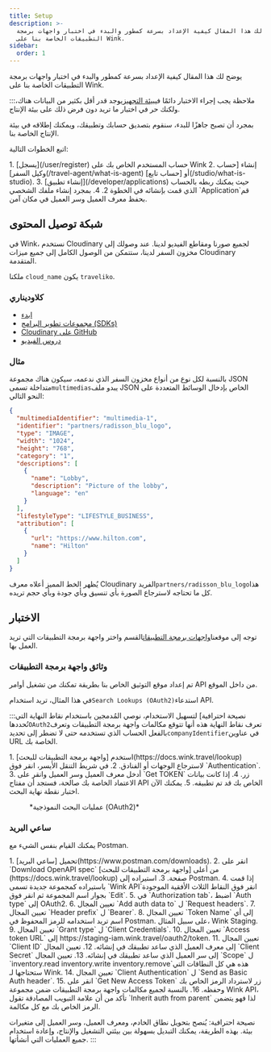 ```yaml
---
title: Setup
description: >-
  يوضح لك هذا المقال كيفية الإعداد بسرعة كمطور والبدء في اختبار واجهات برمجة
  التطبيقات الخاصة بنا على Wink.
sidebar:
  order: 1
---
```


يوضح لك هذا المقال كيفية الإعداد بسرعة كمطور والبدء في اختبار واجهات برمجة التطبيقات الخاصة بنا على Wink.

:::ملاحظة
يجب إجراء الاختبار دائمًا في[بيئة التجهيز](/getting-started/environments)يوجد قدر أقل بكثير من البيانات هناك، ولكنك حر في اختبار ما تريد دون فرض ذلك على بيئة الإنتاج.

بمجرد أن تصبح جاهزًا للبدء، سنقوم بتصديق حسابك وتطبيقك، ويمكنك إطلاقه في بيئة الإنتاج الخاصة بنا.

اتبع الخطوات التالية:

<Steps>
  1. [يسجل](/user/register) حساب المستخدم الخاص بك على Wink
  2. إنشاء [حساب وكيل السفر](/travel-agent/what-is-agent) أو [حساب تابع](/studio/what-is-studio).
  3. [إنشاء تطبيق](/developer/applications) حيث يمكنك ربطه بالحساب الذي قمت بإنشائه في الخطوة 2.
  4. بمجرد إنشاء ملفك الشخصي `Application`قم بحفظ معرف العميل وسر العميل في مكان آمن.
</Steps>


## شبكة توصيل المحتوى

في Wink، نستخدم Cloudinary لجميع صورنا ومقاطع الفيديو لدينا. عند وصولك إلى مخزون السفر لدينا، ستتمكن من الوصول الكامل إلى جميع ميزات Cloudinary المتقدمة.

ملكنا `cloud_name` يكون  `traveliko`.

### كلاوديناري

* [ابدء](https://cloudinary.com/documentation/dev_kickstart)
* [مجموعات تطوير البرامج (SDKs)](https://cloudinary.com/documentation/cloudinary_sdks)
* [Cloudinary على GitHub](https://github.com/cloudinary)
* [دروس الفيديو](https://cloudinary.com/documentation/cloudinary_sdks_tutorials)

### مثال

بالنسبة لكل نوع من أنواع مخزون السفر الذي ندعمه، سيكون هناك مجموعة JSON متداخلة تسمى`multimedias`يبدو ملف JSON الخاص بإدخال الوسائط المتعددة على النحو التالي:

```json {3}
{
  "multimediaIdentifier": "multimedia-1",
  "identifier": "partners/radisson_blu_logo",
  "type": "IMAGE",
  "width": "1024",
  "height": "768",
  "category": "1",
  "descriptions": [
    {
      "name": "Lobby",
      "description": "Picture of the lobby",
      "language": "en"
    }
  ],
  "lifestyleType": "LIFESTYLE_BUSINESS",
  "attribution": [
    {
      "url": "https://www.hilton.com",
      "name": "Hilton"
    }
  ]
}
```

يُظهر الخط المميز أعلاه معرف Cloudinary الفريد`partners/radisson_blu_logo`هذا كل ما تحتاجه لاسترجاع الصورة بأي تنسيق وبأي جودة وبأي حجم تريده.

## الاختبار

توجه إلى موقعنا[واجهات برمجة التطبيقات](/developer/apis)القسم واختر واجهة برمجة التطبيقات التي تريد العمل بها.

### وثائق واجهة برمجة التطبيقات

تم إعداد موقع التوثيق الخاص بنا بطريقة تمكنك من تشغيل أوامر API من داخل الموقع.

في هذا المثال، تريد استخدام`Search Lookups (OAuth2)`استدعاء API.

:::نصيحة احترافية]
لتسهيل الاستخدام، نوصي المُدمجين باستخدام نقاط النهاية التي نُحددها`OAuth2`تعرف نقاط النهاية هذه أنها تتوقع مكالمات واجهة برمجة التطبيقات وتعرف بالفعل الحساب الذي تستخدمه حتى لا تضطر إلى تحديد`companyIdentifier`في عناوين URL الخاصة بك.

<Steps>
  1. استخدم [واجهة برمجة التطبيقات للبحث](https://docs.wink.travel/lookup) لاسترجاع الوجهات أو الفنادق.
  2. في شريط التنقل الأيسر، انقر فوق `Authentication`.
  3. أدخل معرف العميل وسر العميل وانقر على `Get TOKEN` زر.
  4. إذا كانت بيانات الاعتماد الخاصة بك صالحة، فستجد أن مفتاح API الخاص بك قد تم تطبيقه.
  5. يمكنك الآن اختبار نقطة نهاية البحث.
</Steps>


<figure>
  <CloudinaryImage width="700" height="265" resize="scale" quality="best" alt="نقطة نهاية واجهة برمجة التطبيقات للبحث" src="academy/lookup-api-call" errorImage="noimage_opaque_nyrtl0.png" />

  <figcaption>*عمليات البحث النموذجية (OAuth2)*</figcaption>
</figure>


### ساعي البريد

يمكنك القيام بنفس الشيء مع Postman.

<Steps>
  1. تحميل [ساعي البريد](https://www.postman.com/downloads).
  2. انقر على `Download OpenAPI spec` من أعلى [واجهة برمجة التطبيقات للبحث](https://docs.wink.travel/lookup) صفحة.
  3. استيراده إلى Postman.
  4. إذا قمت باستيراده كمجموعة جديدة تسمى `Wink API`انقر فوق النقاط الثلاث الأفقية الموجودة بجوار اسم المجموعة ثم انقر فوق `Edit`.
  5. في `Authorization tab`، اضبط `Auth type` إلى OAuth2.
  6. تعيين المجال `Add auth data to` ل `Request headers`.
  7. تعيين المجال `Header prefix` ل `Bearer`.
  8. تعيين المجال `Token Name` إلى أي اسم تريد استخدامه للرمز المحفوظ في Postman. على سبيل المثال، Wink Staging.
  9. تعيين المجال `Grant type` ل `Client Credentials`.
  10. تعيين المجال `Access token URL` إلى https://staging-iam.wink.travel/oauth2/token.
  11. تعيين المجال `Client ID` إلى معرف العميل الذي ساعد تطبيقك في إنشائه.
  12. تعيين المجال `Client Secret` إلى سر العميل الذي ساعد تطبيقك في إنشائه.
  13. تعيين المجال `Scope` ل `inventory.read inventory.write inventory.remove`هذه هي كل النطاقات التي ستحتاجها لـ Wink.
  14. تعيين المجال `Client Authentication` ل `Send as Basic Auth header`.
  15. انقر على `Get New Access Token` زر لاسترداد الرمز الخاص بك وحفظه.
  16. بالنسبة لجميع مكالمات واجهة برمجة التطبيقات ضمن مجموعة Wink API، تأكد من أن علامة التبويب المصادقة تقول `Inherit auth from parent` لذا فهو يتضمن الرمز الخاص بك مع كل مكالمة.
</Steps>


نصيحة احترافية: يُنصح بتحويل نطاق الخادم، ومعرف العميل، وسر العميل إلى متغيرات بيئة. بهذه الطريقة، يمكنك التبديل بسهولة بين بيئتي التشغيل والإنتاج، وإعادة استخدام جميع العمليات التي أنشأتها.
:::


